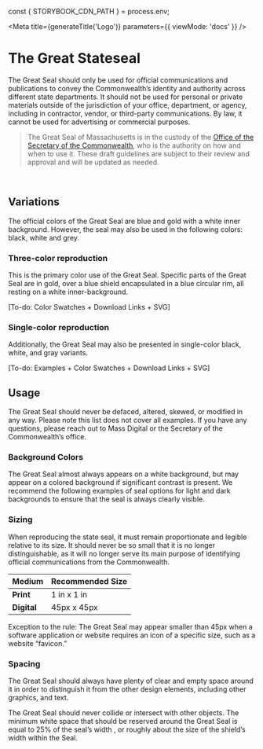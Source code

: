 
const { STORYBOOK_CDN_PATH } = process.env;

<Meta
  title={generateTitle('Logo')}
  parameters={{
    viewMode: 'docs'
  }}
/>

# The Great Stateseal

The Great Seal should only be used for official communications and publications to convey the Commonwealth’s identity and authority across different state departments.
It should not be used for personal or private materials outside of the jurisdiction of your office, department, or agency, including in contractor, vendor, or third-party communications. By law, it cannot be used for advertising or commercial purposes.

<Canvas withSource="none" withToolbar>
  <Story story={stories.sealExample} />
  <Story story={stories.sealColorExample} />
</Canvas>

> The Great Seal of Massachusetts is in the custody of the [Office of the Secretary of the Commonwealth](http://www.sec.state.ma.us), who is the authority on how and when to use it. These draft guidelines are subject to their review and approval and will be updated as needed.

<br />

## Variations

The official colors of the Great Seal are blue and gold with a white inner background. However, the seal may also be used in the following colors: black, white and grey.


### Three-color reproduction

This is the primary color use of the Great Seal. Specific parts of the
Great Seal are in gold, over a blue shield encapsulated in a
blue circular rim, all resting on a white inner-background.

<Canvas withSource="none">
  <Story story={stories.sealColor} />
  <Story story={stories.sealColorBGLight} />
  <Story story={stories.sealColorBGDark} />
</Canvas>

[To-do: Color Swatches + Download Links + SVG]

### Single-color reproduction

Additionally, the Great Seal may also be
presented in single-color black, white, and
gray variants.

<Canvas withSource="none">
  <Story story={stories.seal} />
  <Story story={stories.sealBGLight} />
  <Story story={stories.sealBGLight1} />
</Canvas>

<Canvas withSource="none">
  <Story story={stories.sealBlack} />
  <Story story={stories.sealBlackBGLight} />
  <Story story={stories.sealBlackBGLight1} />
</Canvas>

<Canvas withSource="none">
  <Story story={stories.sealWhiteBGDark} />
  <Story story={stories.sealWhiteBGDark1} />
</Canvas>

[To-do: Examples + Color Swatches + Download Links + SVG]

## Usage
The Great Seal should never be defaced, altered, skewed, or
modified in any way. Please note this list does not
cover all examples. If you have any
questions, please reach out to Mass Digital
or the Secretary of the Commonwealth’s
office.


### Background Colors
The Great Seal almost always appears on a white background, but
may appear on a colored background if significant contrast is
present. We recommend the following examples of seal options
for light and dark backgrounds to ensure that the seal is always
clearly visible.

### Sizing
When reproducing the state seal, it must
remain proportionate and legible relative
to its size. It should never be so small that
it is no longer distinguishable, as it will no
longer serve its main purpose of
identifying official communications from
the Commonwealth.

| Medium  | Recommended Size |
|---|---|
|**Print**   | 1 in x 1 in  |
|**Digital**  | 45px x 45px  |

Exception to the rule: The Great Seal may appear smaller than 45px
when a software application or website requires an icon of a specific
size, such as a website “favicon.”


### Spacing
The Great Seal should always have plenty
of clear and empty space around it in
order to distinguish it from the other
design elements, including other graphics,
and text.

The Great Seal should never collide or intersect with other objects.
The minimum white space that should be reserved around the
Great Seal is equal to 25% of the seal’s width , or roughly about the
size of the shield’s width within the Seal.
